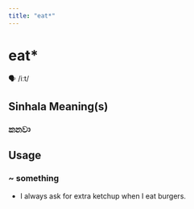 ```yaml
---
title: "eat*"
---
```


# eat*

🗣️ /iːt/

## Sinhala Meaning(s)

### කනවා

## Usage

### ~ something

- I always ask for extra ketchup when I eat burgers.

